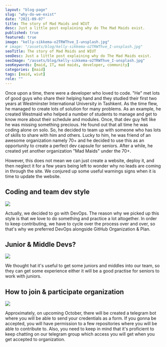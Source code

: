 ```yaml
---
layout: "blog-page"
slug: "why-do-we-exist"
date: "2021-09-07"
title: The story of Mad Maids and WIUT
desc: Just a little post explaining why do The Mad Maids exist.
published: true
featured: true
image: "kelly-sikkema-o2TRWThve_I-unsplash.jpg"
# image: "/assets/blog/kelly-sikkema-o2TRWThve_I-unsplash.jpg"
seoTitle: The story of Mad Maids and WIUT
seoDesc: Just a little post explaining why do The Mad Maids exist.
seoImage: "/assets/blog/kelly-sikkema-o2TRWThve_I-unsplash.jpg"
seoKeywords: [maid, IT, mad maids, developer, community]
categories: [maid]
tags: [maid, wiut]
role: ""
---
```


Once upon a time, there were a developer who loved to code. "He" met lots of
good guys who share their helping hand and they studied their first two years at
Westminster International University in Tashkent. As the time flew, he managed
to create lots of solution for many problems. As an example, he created Westmaid
who helped a number of students to manage and get to know more about their
schedule and modules. Once, that dev guy felt like he was missing something
precious. He found out that all time he was coding alone on solo. So, he decided
to team up with someone who has lots of skills to share with him and others.
Lucky to him, he was friend of an awesome organization namely 70+ and he decided
to use this as an opportunity to create a perfect dev capsule for seniors. After
a while, he created yet another organization "Mad Maids" under the 70+.

However, this does not mean we can just create a website, deploy it, and then
neglect it for a few years being left to wonder why no leads are coming in
through the site. We conjured up some useful warnings signs when it is time to
update the website.

## Coding and team dev style

![](/assets/blog/austin-distel-Imc-IoZDMXc-unsplash-1400x933.jpg)

Actually, we decided to go with DevOps. The reason why we picked up this style
is that we love to do something and practice a lot altogether. In order to keep
contributing, we have to cycle over the process over and over, so that's why we
preferred DevOps alongside GitHub Organization & Plan.

## Junior & Middle Devs?

![](/assets/blog/denys-nevozhai-7nrsVjvALnA-unsplash-1400x1049.jpg)

We thought hat it's useful to get some juniors and middles into our team, so
they can get some experience either it will be a good practise for seniors to
work with juniors.

## How to join & participate organization

![](/assets/blog/fredy-jacob-t0SlmanfFcg-unsplash-1400x788.jpg)

Approximately, on upcoming October, there will be created a telegram bot where
you will be able to send your credentials as a form. If you gonna be accepted,
you will have permission to a few repositories where you will be able to
contribute to. Also, you need to keep in mind that it's proficient to keep
chatting on our telegram group which access you will get when you get accepted
to organization.
